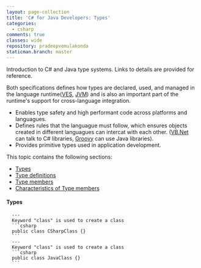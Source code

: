 ```yaml
---
layout: page-collection
title: 'C# for Java Developers: Types'
categories:
  - csharp
comments: true
classes: wide
repository: pradeepvemulakonda
staticman.branch: master
---
```


Introduction to C# and Java type systems. Links to details are provided for reference.

Both specifications defines how types are declared, used, and managed in the language runtime([VES](https://en.wikipedia.org/wiki/Virtual_Execution_System), [JVM](https://en.wikipedia.org/wiki/Java_virtual_machine)) and is also an important part of the runtime's support for cross-language integration.

* Enables type safety and high performant code across platforms and languagues.
* Defines rules that the languague must follow, which ensures objects created in different languagues can intercat with each other.
  ([VB.Net](https://en.wikipedia.org/wiki/Visual_Basic_.NET) can talk to C# libraries, [Groovy](https://en.wikipedia.org/wiki/Apache_Groovy) can use Java libraries).
* Provides primitive types used in application development.

This topic contains the following sections:

* [Types](#headTypes)
* [Type definitions](#headDef)
* [Type members](#headMem)
* [Characteristics of Type members](#headChar)

#### <a name="headTypes"></a> Types

````compare
  ---
  Keyword "class" is used to create a class
  ```csharp
  public class CSharpClass {}
  ```
  ---
  Keyword "class" is used to create a class
  ```csharp
  public class JavaClass {}
  ```
````
